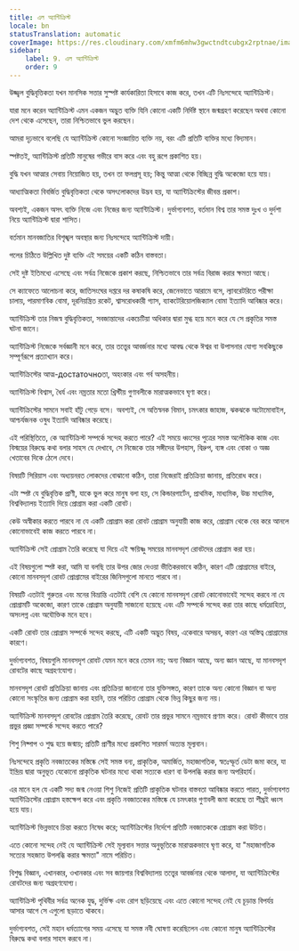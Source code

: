 ```yaml
---
title: এল অ্যান্টিক্রিস্ট
locale: bn
statusTranslation: automatic
coverImage: https://res.cloudinary.com/xmfm6mhw3gwctndtcubgx2rptnae/image/upload/v1741354419/small_cover_la_gran_rebelion_28716e29d2.webp
sidebar:
    label: 9. এল অ্যান্টিক্রিস্ট
    order: 9
---
```

উজ্জ্বল বুদ্ধিবৃত্তিকতা যখন মানসিক সত্তার সুস্পষ্ট কার্যকারিতা হিসাবে কাজ করে, তখন এটি নিঃসন্দেহে অ্যান্টিক্রিস্ট।

যারা মনে করেন অ্যান্টিক্রিস্ট এমন একজন অদ্ভুত ব্যক্তি যিনি কোনো একটি নির্দিষ্ট স্থানে জন্মগ্রহণ করেছেন অথবা কোনো দেশ থেকে এসেছেন, তারা নিশ্চিতভাবে ভুল করছেন।

আমরা দৃঢ়ভাবে বলেছি যে অ্যান্টিক্রিস্ট কোনো সংজ্ঞায়িত ব্যক্তি নয়, বরং এটি প্রতিটি ব্যক্তির মধ্যে বিদ্যমান।

স্পষ্টতই, অ্যান্টিক্রিস্ট প্রতিটি মানুষের গভীরে বাস করে এবং বহু রূপে প্রকাশিত হয়।

বুদ্ধি যখন আত্মার সেবায় নিয়োজিত হয়, তখন তা ফলপ্রসূ হয়; কিন্তু আত্মা থেকে বিচ্ছিন্ন বুদ্ধি অকেজো হয়ে যায়।

আধ্যাত্মিকতা বিবর্জিত বুদ্ধিবৃত্তিকতা থেকে অসৎলোকদের উদ্ভব হয়, যা অ্যান্টিক্রিস্টের জীবন্ত প্রকাশ।

অবশ্যই, একজন অসৎ ব্যক্তি নিজে এবং নিজের জন্য অ্যান্টিক্রিস্ট। দুর্ভাগ্যবশত, বর্তমান বিশ্ব তার সমস্ত দুঃখ ও দুর্দশা নিয়ে অ্যান্টিক্রিস্ট দ্বারা শাসিত।

বর্তমান মানবজাতির বিশৃঙ্খল অবস্থার জন্য নিঃসন্দেহে অ্যান্টিক্রিস্ট দায়ী।

পলের চিঠিতে উল্লিখিত দুষ্ট ব্যক্তি এই সময়ের একটি কঠিন বাস্তবতা।

সেই দুষ্ট ইতিমধ্যে এসেছে এবং সর্বত্র নিজেকে প্রকাশ করছে, নিশ্চিতভাবে তার সর্বত্র বিরাজ করার ক্ষমতা আছে।

সে ক্যাফেতে আলোচনা করে, জাতিসংঘের দপ্তরে দর কষাকষি করে, জেনেভাতে আরামে বসে, ল্যাবরেটরিতে পরীক্ষা চালায়, পারমাণবিক বোমা, দূরনিয়ন্ত্রিত রকেট, শ্বাসরোধকারী গ্যাস, ব্যাকটেরিয়োলজিক্যাল বোমা ইত্যাদি আবিষ্কার করে।

অ্যান্টিক্রিস্ট তার নিজস্ব বুদ্ধিবৃত্তিকতা, সবজান্তাদের একচেটিয়া অধিকার দ্বারা মুগ্ধ হয়ে মনে করে যে সে প্রকৃতির সমস্ত ঘটনা জানে।

অ্যান্টিক্রিস্ট নিজেকে সর্বজ্ঞানী মনে করে, তার তত্ত্বের আবর্জনার মধ্যে আবদ্ধ থেকে ঈশ্বর বা উপাসনার যোগ্য সবকিছুকে সম্পূর্ণরূপে প্রত্যাখ্যান করে।

অ্যান্টিক্রিস্টের আত্ম-достаточноতা, অহংকার এবং গর্ব অসহনীয়।

অ্যান্টিক্রিস্ট বিশ্বাস, ধৈর্য এবং নম্রতার মতো খ্রিস্টীয় গুণাবলীকে মারাত্মকভাবে ঘৃণা করে।

অ্যান্টিক্রিস্টের সামনে সবাই হাঁটু গেড়ে বসে। অবশ্যই, সে অতিস্বনক বিমান, চমৎকার জাহাজ, ঝকঝকে অটোমোবাইল, আশ্চর্যজনক ওষুধ ইত্যাদি আবিষ্কার করেছে।

এই পরিস্থিতিতে, কে অ্যান্টিক্রিস্ট সম্পর্কে সন্দেহ করতে পারে? এই সময়ে ধ্বংসের পুত্রের সমস্ত অলৌকিক কাজ এবং বিস্ময়ের বিরুদ্ধে কথা বলার সাহস যে দেখাবে, সে নিজেকে তার সঙ্গীদের উপহাস, বিদ্রুপ, ব্যঙ্গ এবং বোকা ও অজ্ঞ খেতাবের দিকে ঠেলে দেবে।

বিষয়টি সিরিয়াস এবং অধ্যয়নরত লোকদের বোঝানো কঠিন, তারা নিজেরাই প্রতিক্রিয়া জানায়, প্রতিরোধ করে।

এটা স্পষ্ট যে বুদ্ধিবৃত্তিক প্রাণী, যাকে ভুল করে মানুষ বলা হয়, সে কিন্ডারগার্টেন, প্রাথমিক, মাধ্যমিক, উচ্চ মাধ্যমিক, বিশ্ববিদ্যালয় ইত্যাদি দিয়ে প্রোগ্রাম করা একটি রোবট।

কেউ অস্বীকার করতে পারবে না যে একটি প্রোগ্রাম করা রোবট প্রোগ্রাম অনুযায়ী কাজ করে, প্রোগ্রাম থেকে বের করে আনলে কোনোভাবেই কাজ করতে পারবে না।

অ্যান্টিক্রিস্ট সেই প্রোগ্রাম তৈরি করেছে যা দিয়ে এই ক্ষয়িষ্ণু সময়ের মানবসদৃশ রোবটদের প্রোগ্রাম করা হয়।

এই বিষয়গুলো স্পষ্ট করা, আমি যা বলছি তার উপর জোর দেওয়া ভীতিকরভাবে কঠিন, কারণ এটি প্রোগ্রামের বাইরে, কোনো মানবসদৃশ রোবট প্রোগ্রামের বাইরের জিনিসগুলো মানতে পারবে না।

বিষয়টি এতটাই গুরুতর এবং মনের বিভ্রান্তি এতটাই বেশি যে কোনো মানবসদৃশ রোবট কোনোভাবেই সন্দেহ করবে না যে প্রোগ্রামটি অকেজো, কারণ তাকে প্রোগ্রাম অনুযায়ী সাজানো হয়েছে এবং এটি সম্পর্কে সন্দেহ করা তার কাছে ধর্মদ্রোহিতা, অসংলগ্ন এবং অযৌক্তিক মনে হবে।

একটি রোবট তার প্রোগ্রাম সম্পর্কে সন্দেহ করছে, এটি একটি অদ্ভুত বিষয়, একেবারে অসম্ভব, কারণ এর অস্তিত্ব প্রোগ্রামের কারণে।

দুর্ভাগ্যবশত, বিষয়গুলি মানবসদৃশ রোবট যেমন মনে করে তেমন নয়; অন্য বিজ্ঞান আছে, অন্য জ্ঞান আছে, যা মানবসদৃশ রোবটের কাছে অগ্রহণযোগ্য।

মানবসদৃশ রোবট প্রতিক্রিয়া জানায় এবং প্রতিক্রিয়া জানানো তার যুক্তিসঙ্গত, কারণ তাকে অন্য কোনো বিজ্ঞান বা অন্য কোনো সংস্কৃতির জন্য প্রোগ্রাম করা হয়নি, তার পরিচিত প্রোগ্রাম থেকে ভিন্ন কিছুর জন্য নয়।

অ্যান্টিক্রিস্ট মানবসদৃশ রোবটের প্রোগ্রাম তৈরি করেছে, রোবট তার প্রভুর সামনে নম্রভাবে প্রণাম করে। রোবট কীভাবে তার প্রভুর প্রজ্ঞা সম্পর্কে সন্দেহ করতে পারে?

শিশু নিষ্পাপ ও শুদ্ধ হয়ে জন্মায়; প্রতিটি প্রাণীর মধ্যে প্রকাশিত সারমর্ম অত্যন্ত মূল্যবান।

নিঃসন্দেহে প্রকৃতি নবজাতকের মস্তিষ্কে সেই সমস্ত বন্য, প্রাকৃতিক, অমার্জিত, মহাজাগতিক, স্বতঃস্ফূর্ত ডেটা জমা করে, যা ইন্দ্রিয় দ্বারা অনুভূত যেকোনো প্রাকৃতিক ঘটনার মধ্যে থাকা সত্যকে ধারণ বা উপলব্ধি করার জন্য অপরিহার্য।

এর মানে হল যে একটি সদ্য জন্ম নেওয়া শিশু নিজেই প্রতিটি প্রাকৃতিক ঘটনার বাস্তবতা আবিষ্কার করতে পারত, দুর্ভাগ্যবশত অ্যান্টিক্রিস্টের প্রোগ্রাম হস্তক্ষেপ করে এবং প্রকৃতি নবজাতকের মস্তিষ্কে যে চমৎকার গুণাবলী জমা করেছে তা শীঘ্রই ধ্বংস হয়ে যায়।

অ্যান্টিক্রিস্ট ভিন্নভাবে চিন্তা করতে নিষেধ করে; অ্যান্টিক্রিস্টের নির্দেশে প্রতিটি নবজাতককে প্রোগ্রাম করা উচিত।

এতে কোনো সন্দেহ নেই যে অ্যান্টিক্রিস্ট সেই মূল্যবান সত্তার অনুভূতিকে মারাত্মকভাবে ঘৃণা করে, যা "মহাজাগতিক সত্যের সহজাত উপলব্ধি করার ক্ষমতা" নামে পরিচিত।

বিশুদ্ধ বিজ্ঞান, এখানকার, ওখানকার এবং সব জায়গার বিশ্ববিদ্যালয় তত্ত্বের আবর্জনার থেকে আলাদা, যা অ্যান্টিক্রিস্টের রোবটদের জন্য অগ্রহণযোগ্য।

অ্যান্টিক্রিস্ট পৃথিবীর সর্বত্র অনেক যুদ্ধ, দুর্ভিক্ষ এবং রোগ ছড়িয়েছে এবং এতে কোনো সন্দেহ নেই যে চূড়ান্ত বিপর্যয় আসার আগে সে এগুলো ছড়াতে থাকবে।

দুর্ভাগ্যবশত, সেই মহান ধর্মত্যাগের সময় এসেছে যা সমস্ত নবী ঘোষণা করেছিলেন এবং কোনো মানুষ অ্যান্টিক্রিস্টের বিরুদ্ধে কথা বলার সাহস করবে না।

